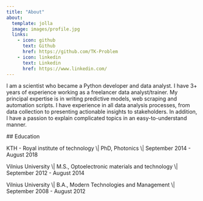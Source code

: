 ```yaml
---
title: "About"
about:
  template: jolla
  image: images/profile.jpg
  links:
    - icon: github
      text: Github
      href: https://github.com/TK-Problem
    - icon: linkedin
      text: Linkedin
      href: https://www.linkedin.com/
---
```


I am a scientist who became a Python developer and data analyst. I have 3+ years of experience working as a freelancer data analyst/trainer. My principal expertise is in writing predictive models, web scraping and automation scripts. I have experience in all data analysis processes, from data collection to presenting actionable insights to stakeholders. In addition, I have a passion to explain complicated topics in an easy-to-understand manner.

\## Education

KTH - Royal institute of technology \\\| PhD, Photonics \\\| September 2014 - August 2018

Vilnius University \\\| M.S., Optoelectronic materials and technology \\\| September 2012 - August 2014

Vilnius University \\\| B.A., Modern Technologies and Management \\\| September 2008 - August 2012
